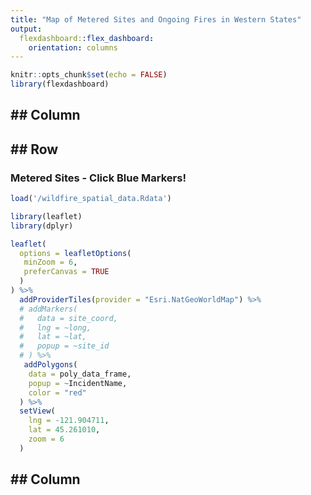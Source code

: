 ```yaml
---
title: "Map of Metered Sites and Ongoing Fires in Western States"
output:
  flexdashboard::flex_dashboard:
    orientation: columns
---
```


```r
knitr::opts_chunk$set(echo = FALSE)
library(flexdashboard)
```

## Column {data-width=100}
-------------------------------------

## Row {data-width=800}
-------------------------------------

### Metered Sites - Click Blue Markers!
```r
load('/wildfire_spatial_data.Rdata')

library(leaflet)
library(dplyr)

leaflet(
  options = leafletOptions(
   minZoom = 6,
   preferCanvas = TRUE
  )
) %>%
  addProviderTiles(provider = "Esri.NatGeoWorldMap") %>%
  # addMarkers(
  #   data = site_coord,
  #   lng = ~long,
  #   lat = ~lat,
  #   popup = ~site_id
  # ) %>%
   addPolygons(
    data = poly_data_frame,
    popup = ~IncidentName,
    color = "red"
  ) %>%
  setView(
    lng = -121.904711,
    lat = 45.261010,
    zoom = 6
  )
```

## Column {data-width=100}
-------------------------------------